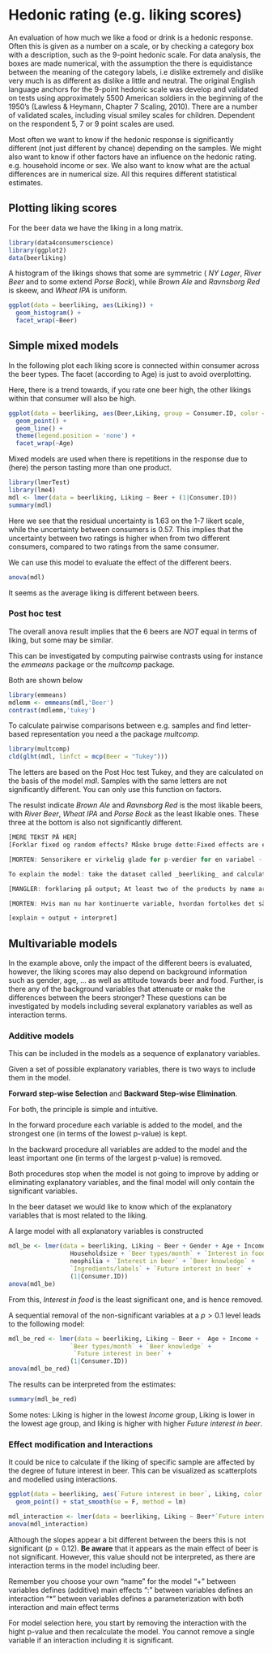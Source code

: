 
# Hedonic rating (e.g. liking scores)

An evaluation of how much we like a food or drink is a hedonic response. Often this is given as a number on a scale, or by checking a category box with a description, such as the 9-point hedonic scale. For data analysis, the boxes are made numerical, with the assumption the there is equidistance between the meaning of the category labels, i.e dislike extremely and dislike very much is as different as dislike a little and neutral. The original English language anchors for the 9-point hedonic scale was develop and validated on tests using approximately 5500 American soldiers in the beginning of the 1950’s (Lawless & Heymann, Chapter 7 Scaling, 2010). There are a number of validated scales, including visual smiley scales for children. Dependent on the respondent 5, 7 or 9 point scales are used. 

Most often we want to know if the hedonic response is significantly different (not just different by chance) depending on the samples. We might also want to know if other factors have an influence on the hedonic rating. e.g. household income or sex. We also want to know what are the actual differences are in numerical size. All this requires different statistical estimates. 

## Plotting liking scores

For the beer data we have the liking in a long matrix. 

```{r, message=FALSE}
library(data4consumerscience)
library(ggplot2)
data(beerliking)
```

A histogram of the likings shows that some are symmetric ( _NY Lager_, _River Beer_ and to some extend _Porse Bock_), while _Brown Ale_ and _Ravnsborg Red_ is skeew, and _Wheat IPA_ is uniform. 

```{r, message=FALSE}
ggplot(data = beerliking, aes(Liking)) + 
  geom_histogram() + 
  facet_wrap(~Beer)
```

## Simple mixed models

In the following plot each liking score is connected within consumer across the beer types. The facet (according to Age) is just to avoid overplotting. 

Here, there is a trend towards, if you rate one beer high, the other likings within that consumer will also be high. 

```{r, message=FALSE}
ggplot(data = beerliking, aes(Beer,Liking, group = Consumer.ID, color = Consumer.ID)) + 
  geom_point() + 
  geom_line() + 
  theme(legend.position = 'none') + 
  facet_wrap(~Age)
```

Mixed models are used when there is repetitions in the response due to (here) the person tasting more than one product.

```{r}
library(lmerTest)
library(lme4)
mdl <- lmer(data = beerliking, Liking ~ Beer + (1|Consumer.ID)) 
summary(mdl)
```

Here we see that the residual uncertainty is $1.63$ on the 1-7 likert scale, while the uncertainty between consumers is $0.57$. This implies that the uncertainty between two ratings is higher when from two different consumers, compared to two ratings from the same consumer. 

We can use this model to evaluate the effect of the different beers. 

```{r}
anova(mdl)
```

It seems as the average liking is different between beers. 

### Post hoc test

The overall anova result implies that the 6 beers are _NOT_ equal in terms of liking, but some may be similar. 

This can be investigated by computing pairwise contrasts using for instance the _emmeans_ package or the _multcomp_ package.

Both are shown below

```{r, message=FALSE}
library(emmeans)
mdlemm <- emmeans(mdl,'Beer')
contrast(mdlemm,'tukey')
```

To calculate pairwise comparisons between e.g. samples and find letter-based representation you need a the package _multcomp_. 

```{r, message=FALSE}
library(multcomp)
cld(glht(mdl, linfct = mcp(Beer = "Tukey")))
```

The letters are based on the Post Hoc test Tukey, and they are calculated on the basis of the model _mdl_. Samples with the same letters are not significantly different. You can only use this function on factors. 

The resulst indicate _Brown Ale_ and _Ravnsborg Red_ is the most likable beers, with _River Beer_, _Wheat IPA_ and _Porse Bock_ as the least likable ones. These three at the bottom is also not significantly different.  


```{r, eval = F, include=FALSE}
[MERE TEKST PÅ HER]
[Forklar fixed og random effects? Måske bruge dette:Fixed effects are effects that we anticipate have the same direction, e.g., mutual differences between products. Would typically be the same from one experiment to another as the products are unchanging entities. Random effects are effects that we cannot predict, e.g., mutual differences between consumers may differ from one experiment to another as consumers are affected by various emotional, environmental, physiological or other influences in their lives]

[MORTEN: Sensorikere er virkelig glade for p-værdier for en variabel - det kan jeg ikke se, jeg kan få ud med lme4, derfor foreslår jeg  pakken lmerTest i stedet for. Lavet af Per Brockhoff til sensorikdata. og så også anova() i stedet for summary(). Så kommer der een overordnet p-værdi ud ]

To explain the model: take the dataset called _beerliking_ and calculate a model where _Beer_ is the fixed effect and the consumer is the random effect for the response variable _Liking_. Use the function _lmer_ and save the output as _mdl_. The anova() function will provide you with the p value(s). Remember you choose your own title of your model. 

[MANGLER: forklaring på output; At least two of the products by name are scored significantly different for the liking.]

[MORTEN: Hvis man nu har kontinuerte variable, hvordan fortolkes det så?]

[explain + output + interpret]
```


## Multivariable models


In the example above, only the impact of the different beers is evaluated, however, the liking scores may also depend on background information such as gender, age, ... as well as attitude towards beer and food. Further, is there any of the background variables that attenuate or make the differences between the beers stronger? These questions can be investigated by models including several explanatory variables as well as interaction terms. 

### Additive models

This can be included in the models as a sequence of explanatory variables. 

Given a set of possible explanatory variables, there is two ways to include them in the model. 

**Forward step-wise Selection** and **Backward Step-wise Elimination**. 

For both, the principle is simple and intuitive. 

In the forward procedure each variable is added to the model, and the strongest one (in terms of the lowest p-value) is kept. 

In the backward procedure all variables are added to the model and the least important one (in terms of the largest p-value) is removed. 

Both procedures stop when the model is not going to improve by adding or eliminating explanatory variables, and the final model will only contain the significant variables.

In the beer dataset we would like to know which of the explanatory variables that is most related to the liking. 

A large model with all explanatory variables is constructed

```{r}
mdl_be <- lmer(data = beerliking, Liking ~ Beer + Gender + Age + Income + 
                 Householdsize + `Beer types/month` + `Interest in food` + 
                 neophilia + `Interest in beer` + `Beer knowledge` + 
                 `Ingredients/labels` + `Future interest in beer` + 
                 (1|Consumer.ID)) 
anova(mdl_be)
```

From this, _Interest in food_ is the least significant one, and is hence removed. 

A sequential removal of the non-significant variables at a $p > 0.1$ level leads to the following model: 

```{r}
mdl_be_red <- lmer(data = beerliking, Liking ~ Beer +  Age + Income + 
                 `Beer types/month` + `Beer knowledge` + 
                  `Future interest in beer` + 
                 (1|Consumer.ID)) 
anova(mdl_be_red)
```

The results can be interpreted from the estimates: 

```{r}
summary(mdl_be_red)
```

Some notes: Liking is higher in the lowest _Income_ group, Liking is lower in the lowest age group, and liking is higher with higher _Future interest in beer_. 

### Effect modification and Interactions

It could be nice to calculate if the liking of specific sample are affected by the degree of future interest in beer. This can be visualized as scatterplots and modelled using interactions.

```{r, message=FALSE}
ggplot(data = beerliking, aes(`Future interest in beer`, Liking, color = Beer)) + 
  geom_point() + stat_smooth(se = F, method = lm)

mdl_interaction <- lmer(data = beerliking, Liking ~ Beer*`Future interest in beer` +  (1|Consumer.ID)) 
anova(mdl_interaction)
```

Although the slopes appear a bit different between the beers this is not significant ($p = 0.12$). 
**Be aware** that it appears as the main effect of beer is not significant. However, this value should not be interpreted, as there are interaction terms in the model including beer. 

Remember you choose your own “name” for the model
“+” between variables defines (additive) main effects
“:”  between variables defines an interaction
“*” between variables defines a parameterization with both interaction and main effect terms

For model selection here, you start by removing the interaction with the hight p-value and then recalculate the model. You cannot remove a single variable if an interaction including it is significant. 


